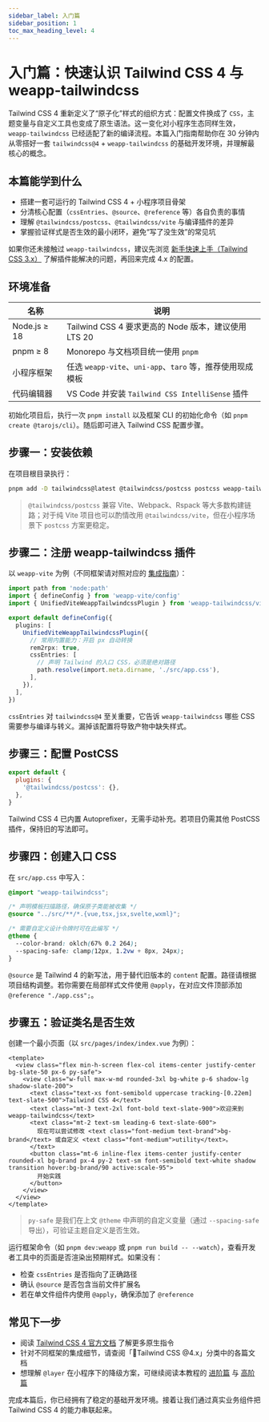 ```yaml
---
sidebar_label: 入门篇
sidebar_position: 1
toc_max_heading_level: 4
---
```


# 入门篇：快速认识 Tailwind CSS 4 与 weapp-tailwindcss

Tailwind CSS 4 重新定义了“原子化”样式的组织方式：配置文件换成了 `CSS`，主题变量与自定义工具也变成了原生语法。这一变化对小程序生态同样生效，`weapp-tailwindcss` 已经适配了新的编译流程。本篇入门指南帮助你在 30 分钟内从零搭好一套 `tailwindcss@4` + `weapp-tailwindcss` 的基础开发环境，并理解最核心的概念。

## 本篇能学到什么

- 搭建一套可运行的 Tailwind CSS 4 + 小程序项目骨架
- 分清核心配置（`cssEntries`、`@source`、`@reference` 等）各自负责的事情
- 理解 `@tailwindcss/postcss`、`@tailwindcss/vite` 与编译插件的差异
- 掌握验证样式是否生效的最小闭环，避免“写了没生效”的常见坑

如果你还未接触过 `weapp-tailwindcss`，建议先浏览 [新手快速上手（Tailwind CSS 3.x）](/docs/quick-start/install) 了解插件能解决的问题，再回来完成 4.x 的配置。

## 环境准备

| 名称 | 说明 |
| --- | --- |
| Node.js ≥ 18 | Tailwind CSS 4 要求更高的 Node 版本，建议使用 LTS 20 |
| pnpm ≥ 8 | Monorepo 与文档项目统一使用 `pnpm` |
| 小程序框架 | 任选 `weapp-vite`、`uni-app`、`taro` 等，推荐使用现成模板 |
| 代码编辑器 | VS Code 并安装 `Tailwind CSS IntelliSense` 插件 |

初始化项目后，执行一次 `pnpm install` 以及框架 CLI 的初始化命令（如 `pnpm create @tarojs/cli`）。随后即可进入 Tailwind CSS 配置步骤。

## 步骤一：安装依赖

在项目根目录执行：

```bash
pnpm add -D tailwindcss@latest @tailwindcss/postcss postcss weapp-tailwindcss
```

> `@tailwindcss/postcss` 兼容 Vite、Webpack、Rspack 等大多数构建链路；对于纯 Vite 项目也可以酌情改用 `@tailwindcss/vite`，但在小程序场景下 `postcss` 方案更稳定。

## 步骤二：注册 weapp-tailwindcss 插件

以 `weapp-vite` 为例（不同框架请对照对应的 [集成指南](/docs/quick-start/v4)）：

```ts title="vite.config.ts"
import path from 'node:path'
import { defineConfig } from 'weapp-vite/config'
import { UnifiedViteWeappTailwindcssPlugin } from 'weapp-tailwindcss/vite'

export default defineConfig({
  plugins: [
    UnifiedViteWeappTailwindcssPlugin({
      // 常用内置能力：开启 px 自动转换
      rem2rpx: true,
      cssEntries: [
        // 声明 Tailwind 的入口 CSS，必须是绝对路径
        path.resolve(import.meta.dirname, './src/app.css'),
      ],
    }),
  ],
})
```

`cssEntries` 对 `tailwindcss@4` 至关重要，它告诉 `weapp-tailwindcss` 哪些 CSS 需要参与编译与转义。漏掉该配置将导致产物中缺失样式。

## 步骤三：配置 PostCSS

```js title="postcss.config.js"
export default {
  plugins: {
    '@tailwindcss/postcss': {},
  },
}
```

Tailwind CSS 4 已内置 Autoprefixer，无需手动补充。若项目仍需其他 PostCSS 插件，保持旧的写法即可。

## 步骤四：创建入口 CSS

在 `src/app.css` 中写入：

```css title="src/app.css"
@import "weapp-tailwindcss";

/* 声明模板扫描路径，确保原子类能被收集 */
@source "../src/**/*.{vue,tsx,jsx,svelte,wxml}";

/* 需要自定义设计令牌时可在此编写 */
@theme {
  --color-brand: oklch(67% 0.2 264);
  --spacing-safe: clamp(12px, 1.2vw + 8px, 24px);
}
```

`@source` 是 Tailwind 4 的新写法，用于替代旧版本的 `content` 配置。路径请根据项目结构调整。若你需要在局部样式文件使用 `@apply`，在对应文件顶部添加 `@reference "./app.css";`。

## 步骤五：验证类名是否生效

创建一个最小页面（以 `src/pages/index/index.vue` 为例）：

```vue title="src/pages/index/index.vue"
<template>
  <view class="flex min-h-screen flex-col items-center justify-center bg-slate-50 px-6 py-safe">
    <view class="w-full max-w-md rounded-3xl bg-white p-6 shadow-lg shadow-slate-200">
      <text class="text-xs font-semibold uppercase tracking-[0.22em] text-slate-500">Tailwind CSS 4</text>
      <text class="mt-3 text-2xl font-bold text-slate-900">欢迎来到 weapp-tailwindcss</text>
      <text class="mt-2 text-sm leading-6 text-slate-600">
        现在可以尝试修改 <text class="font-medium text-brand">bg-brand</text> 或自定义 <text class="font-medium">utility</text>。
      </text>
      <button class="mt-6 inline-flex items-center justify-center rounded-xl bg-brand px-4 py-2 text-sm font-semibold text-white shadow transition hover:bg-brand/90 active:scale-95">
        开始实践
      </button>
    </view>
  </view>
</template>
```

> `py-safe` 是我们在上文 `@theme` 中声明的自定义变量（通过 `--spacing-safe` 导出），可验证主题自定义是否生效。

运行框架命令（如 `pnpm dev:weapp` 或 `pnpm run build -- --watch`），查看开发者工具中的页面是否渲染出预期样式。如果没有：

- 检查 `cssEntries` 是否指向了正确路径
- 确认 `@source` 是否包含当前文件扩展名
- 若在单文件组件内使用 `@apply`，确保添加了 `@reference`

## 常见下一步

- 阅读 [Tailwind CSS 4 官方文档](https://tailwindcss.com/docs/installation) 了解更多原生指令
- 针对不同框架的集成细节，请查阅「🧪Tailwind CSS @4.x」分类中的各篇文档
- 想理解 `@layer` 在小程序下的降级方案，可继续阅读本教程的 [进阶篇](/docs/quick-start/v4/tutorial/workflow) 与 [高阶篇](/docs/quick-start/v4/tutorial/advanced)

完成本篇后，你已经拥有了稳定的基础开发环境。接着让我们通过真实业务组件把 Tailwind CSS 4 的能力串联起来。
